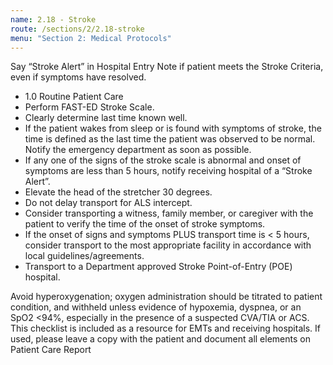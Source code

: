 ```yaml
---
name: 2.18 - Stroke
route: /sections/2/2.18-stroke
menu: "Section 2: Medical Protocols"
---
```



<Caution id="caution-1">
  Say “Stroke Alert” in Hospital Entry Note if patient meets the Stroke Criteria,
  even if symptoms have resolved.
</Caution>

<EMTLevel level="basic">
  <EMTLevel level="advanced">
    <EMTLevel level="paramedic">
      <ul>
        <li>
          <MyLink to="/sections/1/1.0-routine-patient-care">
            1.0 Routine Patient Care
          </MyLink>
        </li>
        <li>Perform FAST-ED Stroke Scale.</li>
        <li>Clearly determine last time known well.</li>
        <li>
          If the patient wakes from sleep or is found with symptoms of stroke, the time
          is defined as the last time the patient was observed to be normal. Notify the
          emergency department as soon as possible.
        </li>
        <li>
          If any one of the signs of the stroke scale is abnormal and onset of
          symptoms are less than 5 hours, notify receiving hospital of a “Stroke Alert”.
        </li>
        <li>
          Elevate the head of the stretcher 30 degrees.
        </li>
        <li>
          Do not delay transport for ALS intercept.
        </li>
        <li>
          Consider transporting a witness, family member, or caregiver with the patient
          to verify the time of the onset of stroke symptoms.
        </li>
        <li>
          If the onset of signs and symptoms PLUS transport time is &lt; 5 hours,
          consider transport to the most appropriate facility in accordance with local
          guidelines/agreements.
        </li>
        <li>
          Transport to a Department approved Stroke Point-of-Entry (POE) hospital.
        </li>
      </ul>
    </EMTLevel>
  </EMTLevel>
</EMTLevel>

<Caution id="caution-2">
  Avoid hyperoxygenation; oxygen administration should be titrated to patient condition,
  and withheld unless evidence of hypoxemia, dyspnea, or an SpO2 &lt;94%, especially in
  the presence of a suspected CVA/TIA or ACS.
</Caution>

<Note id="note-1">
  This checklist is included as a resource for EMTs and receiving
  hospitals. If used, please leave a copy with the patient and document
  all elements on Patient Care Report
</Note>
